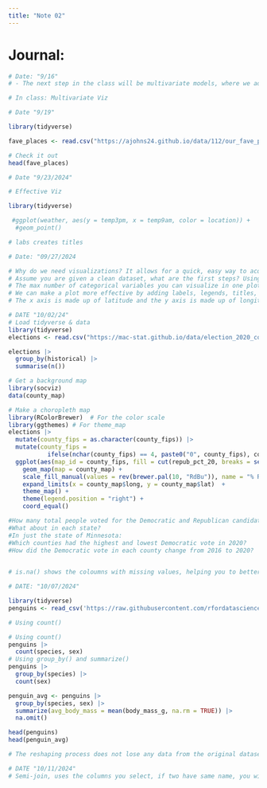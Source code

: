 ```yaml
---
title: "Note 02"
---
```


# Journal:


```r
# Date: "9/16"
# - The next step in the class will be multivariate models, where we add a third variable into our equations. 

# In class: Multivariate Viz
```


```r
# Date "9/19"

library(tidyverse)

fave_places <- read.csv("https://ajohns24.github.io/data/112/our_fave_places.csv")

# Check it out
head(fave_places)
```


```r
# Date "9/23/2024"

# Effective Viz

library(tidyverse)

 #ggplot(weather, aes(y = temp3pm, x = temp9am, color = location)) + 
  #geom_point()

# labs creates titles
```

```r
# Date: "09/27/2024

# Why do we need visualizations? It allows for a quick, easy way to acquaint oneself with a dataset. 
# Assume you are given a clean dataset, what are the first steps? Using the head() function, you should check and see what the variables are, you should also use the dim() function to see how many points you are using, you should also learn what the units of observation are. Use the str() function. 
# The max number of categorical variables you can visualize in one plot is three, maybe four. The maximum number of numerical variables you could fit into one graph is seven. 
# We can make a plot more effective by adding labels, legends, titles, subtitles, captions, alt_text, color, correct plots.
# The x axis is made up of latitude and the y axis is made up of longitude. 
```

```r
# DATE "10/02/24"
# Load tidyverse & data
library(tidyverse)
elections <- read.csv("https://mac-stat.github.io/data/election_2020_county.csv")
```

```r
elections |>
  group_by(historical) |>
  summarise(n()) 
```

```r
# Get a background map
library(socviz)
data(county_map)

# Make a choropleth map
library(RColorBrewer)  # For the color scale
library(ggthemes) # For theme_map
elections |> 
  mutate(county_fips = as.character(county_fips)) |> 
  mutate(county_fips = 
           ifelse(nchar(county_fips) == 4, paste0("0", county_fips), county_fips)) |> 
  ggplot(aes(map_id = county_fips, fill = cut(repub_pct_20, breaks = seq(0, 100, by = 10)))) +
    geom_map(map = county_map) +
    scale_fill_manual(values = rev(brewer.pal(10, "RdBu")), name = "% Republican") +
    expand_limits(x = county_map$long, y = county_map$lat)  + 
    theme_map() +
    theme(legend.position = "right") + 
    coord_equal()
```


```r
#How many total people voted for the Democratic and Republican candidates in 2020?
#What about in each state?
#In just the state of Minnesota:
#Which counties had the highest and lowest Democratic vote in 2020?
#How did the Democratic vote in each county change from 2016 to 2020?
  
```

```r
# is.na() shows the coloumns with missing values, helping you to better acquiant yourself with your data set. rowSums() determines how many rows have missing values, coloumnSum() determines how many have no data entered. 
```

```r
# DATE: "10/07/2024"

library(tidyverse)
penguins <- read_csv('https://raw.githubusercontent.com/rfordatascience/tidytuesday/master/data/2020/2020-07-28/penguins.csv')

# Using count()

# Using count()
penguins |> 
  count(species, sex)
# Using group_by() and summarize()
penguins |>  
  group_by(species) |> 
  count(sex)

penguin_avg <- penguins |> 
  group_by(species, sex) |> 
  summarize(avg_body_mass = mean(body_mass_g, na.rm = TRUE)) |> 
  na.omit()

head(penguins)
head(penguin_avg)

# The reshaping process does not lose any data from the original dataset...
```
```r
# DATE "10/11/2024"
# Semi-join, uses the columns you select, if two have same name, you will get error message. left_join takes the comments from the right table and adds them to the left. inner_join only takes rows with overlap, full join will join everything, semi_join is like a filter, but filters in the rows with the same keys, anti_join is a version of the select, taking only the portions of the left table that won't merge with the right table. Anti join removes what the two tables both share.  
```

